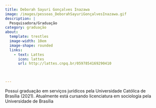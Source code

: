 ```yaml
---
title: Deborah Sayuri Gonçalves Inazawa
image: /images/pessoas_DeborahSayuriGonçalvesInazawa.gif
description: |
  Pesquisadora/Graduação
category: graduação
about:
  template: trestles
  image-width: 10em
  image-shape: rounded
  links:
    - text: Lattes
      icon: lattes
      url: http://lattes.cnpq.br/0597854169290410
    
    
    
---
```


Possui graduação em serviços jurídicos pela Universidade Católica de Brasília (2021). Atualmente está cursando licenciatura em sociologia pela Universidade de Brasília